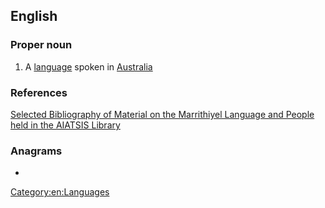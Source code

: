 ==English==

===Proper noun===
{{en-proper noun}}

# A [[language]] spoken in [[Australia]]

===References===
[http://72.14.253.104/search?q=cache:VZ00jnKtcrIJ:www.aiatsis.gov.au/__data/assets/pdf_file/5779/Marrithiyel_May06.pdf+Kaitij+language&hl=en&ct=clnk&cd=1&gl=us Selected Bibliography of Material on the Marrithiyel Language and People held in the AIATSIS Library]

===Anagrams===
* {{l|en|Tajiki}}

[[Category:en:Languages]]